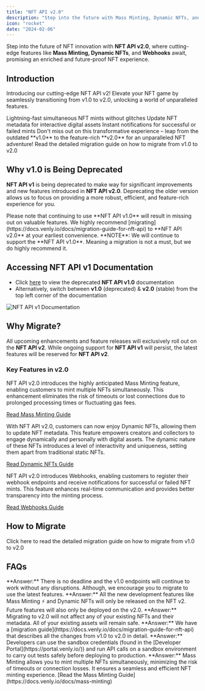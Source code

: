 ```yaml
---
title: "NFT API v2.0"
description: "Step into the future with Mass Minting, Dynamic NFTs, and Webhooks"
icon: "rocket"
date: "2024-02-06"
---
```


Step into the future of NFT innovation with **NFT API v2.0**, where cutting-edge features like **Mass Minting, Dynamic NFTs**, and **Webhooks** await, promising an enriched and future-proof NFT experience.

## Introduction

Introducing our cutting-edge NFT API v2! Elevate your NFT game by seamlessly transitioning from v1.0 to v2.0, unlocking a world of unparalleled features.

<CardGroup cols={3}>
  <Card title="Mass Minting ⚡" icon="bolt" href="https://docs.venly.io/docs/mass-minting">
    Lightning-fast simultaneous NFT mints without glitches
  </Card>
  
  <Card title="Dynamic NFTs" icon="rotate" href="https://docs.venly.io/docs/dynamic-nfts-api-flow">
    Update NFT metadata for interactive digital assets
  </Card>
  
  <Card title="Webhooks" icon="webhook" href="https://docs.venly.io/docs/webhooks-nft-api">
    Instant notifications for successful or failed mints
  </Card>
</CardGroup>

<Info>
Don't miss out on this transformative experience – leap from the outdated **v1.0** to the feature-rich **v2.0** for an unparalleled NFT adventure!
</Info>

<Card title="Migration Guide" icon="book" href="https://docs.venly.io/v1.0/docs/migration-guide-for-nft-api">
  Read the detailed migration guide on how to migrate from v1.0 to v2.0
</Card>

## Why v1.0 is Being Deprecated

**NFT API v1** is being deprecated to make way for significant improvements and new features introduced in **NFT API v2.0**. Deprecating the older version allows us to focus on providing a more robust, efficient, and feature-rich experience for you.

<Warning>
Please note that continuing to use **NFT API v1.0** will result in missing out on valuable features. We highly recommend [migrating](https://docs.venly.io/docs/migration-guide-for-nft-api) to **NFT API v2.0** at your earliest convenience.
</Warning>

<Info>
**NOTE**: We will continue to support the **NFT API v1.0**. Meaning a migration is not a must, but we do highly recommend it.
</Info>

## Accessing NFT API v1 Documentation

- Click [here](https://docs.venly.io/v1.0/docs/nft-api-overview) to view the deprecated **NFT API v1.0** documentation
- Alternatively, switch between **v1.0** (deprecated) & **v2.0** (stable) from the top left corner of the documentation

<Frame caption="NFT v1 Documentation">
  <img src="https://files.readme.io/d310ed0-image.png" alt="NFT API v1 Documentation" />
</Frame>

## Why Migrate?

All upcoming enhancements and feature releases will exclusively roll out on the **NFT API v2**. While ongoing support for **NFT API v1** will persist, the latest features will be reserved for **NFT API v2**.

### Key Features in v2.0

<Accordion title="1. Mass Minting ⚡" icon="bolt">
  NFT API v2.0 introduces the highly anticipated Mass Minting feature, enabling customers to mint multiple NFTs simultaneously. This enhancement eliminates the risk of timeouts or lost connections due to prolonged processing times or fluctuating gas fees.
  
  [Read Mass Minting Guide](https://docs.venly.io/docs/mass-minting)
</Accordion>

<Accordion title="2. Dynamic NFTs" icon="rotate">
  With NFT API v2.0, customers can now enjoy Dynamic NFTs, allowing them to update NFT metadata. This feature empowers creators and collectors to engage dynamically and personally with digital assets. The dynamic nature of these NFTs introduces a level of interactivity and uniqueness, setting them apart from traditional static NFTs.
  
  [Read Dynamic NFTs Guide](https://docs.venly.io/docs/dynamic-nfts-api-flow)
</Accordion>

<Accordion title="3. Webhooks" icon="webhook">
  NFT API v2.0 introduces Webhooks, enabling customers to register their webhook endpoints and receive notifications for successful or failed NFT mints. This feature enhances real-time communication and provides better transparency into the minting process.
  
  [Read Webhooks Guide](https://docs.venly.io/docs/webhooks-nft-api)
</Accordion>

## How to Migrate

<Card title="Migration Guide" icon="arrow-right" href="https://docs.venly.io/v1.0/docs/migration-guide-for-nft-api">
  Click here to read the detailed migration guide on how to migrate from v1.0 to v2.0
</Card>

## FAQs

<AccordionGroup>
  <Accordion title="Q1: Is there a deadline for migrating?" icon="calendar">
    **Answer:** There is no deadline and the v1.0 endpoints will continue to work without any disruptions. Although, we encourage you to migrate to use the latest features.
  </Accordion>
  
  <Accordion title="Q2: Why should I migrate to v2.0?" icon="question">
    **Answer:** All the new development features like Mass Minting ⚡ and Dynamic NFTs will only be released on the NFT v2. Future features will also only be deployed on the v2.0.
  </Accordion>
  
  <Accordion title="Q3: What happens to my existing NFTs?" icon="images">
    **Answer:** Migrating to v2.0 will not affect any of your existing NFTs and their metadata. All of your existing assets will remain safe.
  </Accordion>
  
  <Accordion title="Q4: Are there payload structure changes?" icon="code">
    **Answer:** We have a [migration guide](https://docs.venly.io/docs/migration-guide-for-nft-api) that describes all the changes from v1.0 to v2.0 in detail.
  </Accordion>
  
  <Accordion title="Q5: What testing options are available?" icon="flask">
    **Answer:** Developers can use the sandbox credentials (found in the [Developer Portal](https://portal.venly.io/)) and run API calls on a sandbox environment to carry out tests safely before deploying to production.
  </Accordion>
  
  <Accordion title="Q6: What exactly is Mass Minting?" icon="bolt">
    **Answer:** Mass Minting allows you to mint multiple NFTs simultaneously, minimizing the risk of timeouts or connection losses. It ensures a seamless and efficient NFT minting experience. [Read the Mass Minting Guide](https://docs.venly.io/docs/mass-minting)
  </Accordion>
</AccordionGroup>
